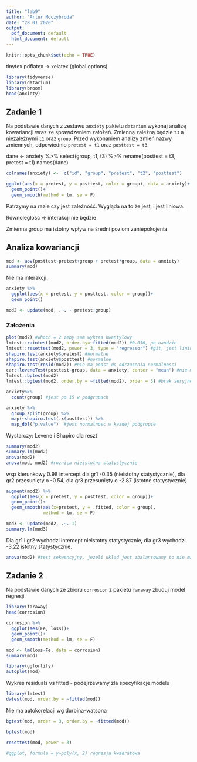 ```yaml
---
title: "lab9"
author: "Artur Moczybroda"
date: "28 01 2020"
output:
  pdf_document: default
  html_document: default
---
```


```r
knitr::opts_chunk$set(echo = TRUE)
```

tinytex
pdflatex -> xelatex (global options)


```r
library(tidyverse)
library(datarium)
library(broom)
head(anxiety)
```

## Zadanie 1

Na podstawie danych z zestawu `anxiety` pakietu `datarium` wykonaj analizę kowariancji wraz ze sprawdzeniem założeń. Zmienną zależną będzie `t3` a niezależnymi `t1` oraz `group`. Przed wykonaniem analizy zmień nazwy zmiennych, odpowiednio `pretest = t1` oraz `posttest = t3`.


dane <- anxiety %>%
  select(group, t1, t3) %>%
  rename(posttest = t3,
          pretest = t1)
names(dane)          

```r
colnames(anxiety) <-  c("id", "group", "pretest", "t2", "posttest")
```

```r
ggplot(aes(x = pretest, y = posttest, color = group), data = anxiety)+
  geom_point()+
  geom_smooth(method = lm, se = F)
```

Patrzymy na razie czy jest zależność. Wygląda na to że jest, i jest liniowa.

Równoległość => interakcji nie będzie

Zmienna group ma istotny wpływ na średni poziom zaniepokojenia





## Analiza kowariancji

```r
mod <- aov(posttest~pretest+group + pretest*group, data = anxiety)
summary(mod)
```

Nie ma interakcji.

```r
anxiety %>%
  ggplot(aes(x = pretest, y = posttest, color = group))+
  geom_point()
```

```r
mod2 <- update(mod, .~. - pretest:group)


```


### Założenia

```r
plot(mod2) #whoch = 2 zeby sam wykres kwantylowy
lmtest::raintest(mod2, order.by=~fitted(mod2)) #0.056, po bandzie
lmtest::resettest(mod2, power = 3, type = "regressor") #git, jest liniowa
shapiro.test(anxiety$pretest) #normalne
shapiro.test(anxiety$posttest) #normalne
shapiro.test(resid(mod2)) #nie ma podst do odrzucenia normalnosci
car::leveneTest(posttest~group, data = anxiety, center = "mean") #nie ma podst do odrzucenia homogenicznosci
lmtest::bptest(mod2)
lmtest::bgtest(mod2, order.by = ~fitted(mod2), order = 3) #brak seryjnej korelacji reszt

anxiety%>%
  count(group) #jest po 15 w podgrupach

anxiety %>%
  group_split(group) %>%
  map(~shapiro.test(.x$posttest)) %>%
  map_dbl("p.value")  #jest normalnosc w kazdej podgrupie

```

Wystarczy: Levene i Shapiro dla reszt

```r
summary(mod2)
summary.lm(mod2)
anova(mod2)
anova(mod, mod2) #roznica nieistotna statystycznie
```

wsp kierunkowy 0.98
intercept dla gr1 -0.35 (nieistotny statystycznie), dla gr2 przesunięty o -0.54, dla gr3 przesunięty o -2.87 (istotne statystycznie)

```r
augment(mod2) %>%
  ggplot(aes(x = pretest, y = posttest, color = group))+
  geom_point()+
  geom_smooth(aes(x=pretest, y = .fitted, color = group), 
              method = lm, se = F)
```


```r
mod3 <- update(mod2, .~.-1)
summary.lm(mod3)


```

Dla gr1 i gr2 wychodzi intercept nieistotny statystycznie, dla gr3 wychodzi -3.22 istotny statystycznie.

```r
anova(mod2) #test sekwencyjny. jezeli uklad jest zbalansowany to nie ma znaczenia kolejnosc podawania zmiennych w mod2, ale w pp moze zmienic wynik!!
```



## Zadanie 2

Na podstawie danych ze zbioru `corrosion` z pakietu `faraway` zbuduj model regresji.

```r
library(faraway)
head(corrosion)

corrosion %>%
  ggplot(aes(Fe, loss))+
  geom_point()+
  geom_smooth(method = lm, se = F)

mod <- lm(loss~Fe, data = corrosion)
summary(mod)
```

```r
library(ggfortify)
autoplot(mod)
```
 
Wykres residuals vs fitted - podejrzewamy zla specyfikacje modelu

```r
library(lmtest)
dwtest(mod, order.by = ~fitted(mod))
```

Nie ma autokorelacji wg durbina-watsona

```r
bgtest(mod, order = 3, order.by = ~fitted(mod))
```

```r
bptest(mod)
```


```r
resettest(mod, power = 3)
```



```r
#ggplot, formula = y~poly(x, 2) regresja kwadratowa
```

